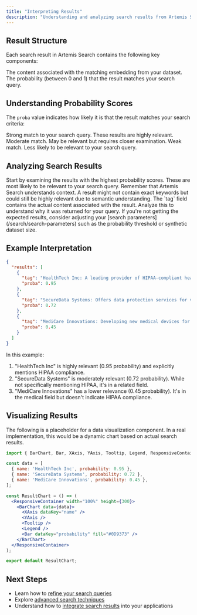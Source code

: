 ```yaml
---
title: "Interpreting Results"
description: "Understanding and analyzing search results from Artemis Search"
---
```


## Result Structure

Each search result in Artemis Search contains the following key components:

<ResponseField name="tag" type="string">
  The content associated with the matching embedding from your dataset.
</ResponseField>

<ResponseField name="proba" type="float">
  The probability (between 0 and 1) that the result matches your search query.
</ResponseField>

## Understanding Probability Scores

The `proba` value indicates how likely it is that the result matches your search criteria:

<CardGroup cols={2}>
  <Card title="High Probability (> 0.8)" icon="check-circle">
    Strong match to your search query. These results are highly relevant.
  </Card>
  <Card title="Medium Probability (0.5 - 0.8)" icon="circle-half-stroke">
    Moderate match. May be relevant but requires closer examination.
  </Card>
  <Card title="Low Probability (< 0.5)" icon="circle-exclamation">
    Weak match. Less likely to be relevant to your search query.
  </Card>
</CardGroup>

## Analyzing Search Results

<Steps>
  <Step title="Review Top Results">
    Start by examining the results with the highest probability scores. These are most likely to be relevant to your search query.
  </Step>
  
  <Step title="Consider Context">
    Remember that Artemis Search understands context. A result might not contain exact keywords but could still be highly relevant due to semantic understanding.
  </Step>
  
  <Step title="Examine Tags">
    The `tag` field contains the actual content associated with the result. Analyze this to understand why it was returned for your query.
  </Step>
  
  <Step title="Adjust Parameters">
    If you're not getting the expected results, consider adjusting your [search parameters](/search/search-parameters) such as the probability threshold or synthetic dataset size.
  </Step>
</Steps>

## Example Interpretation

<CodeGroup>

```json
{
  "results": [
    {
      "tag": "HealthTech Inc: A leading provider of HIPAA-compliant healthcare software solutions.",
      "proba": 0.95
    },
    {
      "tag": "SecureData Systems: Offers data protection services for various industries.",
      "proba": 0.72
    },
    {
      "tag": "MediCare Innovations: Developing new medical devices for hospitals.",
      "proba": 0.45
    }
  ]
}
```

</CodeGroup>

In this example:
1. "HealthTech Inc" is highly relevant (0.95 probability) and explicitly mentions HIPAA compliance.
2. "SecureData Systems" is moderately relevant (0.72 probability). While not specifically mentioning HIPAA, it's in a related field.
3. "MediCare Innovations" has a lower relevance (0.45 probability). It's in the medical field but doesn't indicate HIPAA compliance.

## Visualizing Results

<Note>
  The following is a placeholder for a data visualization component. In a real implementation, this would be a dynamic chart based on actual search results.
</Note>

```jsx
import { BarChart, Bar, XAxis, YAxis, Tooltip, Legend, ResponsiveContainer } from 'recharts';

const data = [
  { name: 'HealthTech Inc', probability: 0.95 },
  { name: 'SecureData Systems', probability: 0.72 },
  { name: 'MediCare Innovations', probability: 0.45 },
];

const ResultChart = () => (
  <ResponsiveContainer width="100%" height={300}>
    <BarChart data={data}>
      <XAxis dataKey="name" />
      <YAxis />
      <Tooltip />
      <Legend />
      <Bar dataKey="probability" fill="#0D9373" />
    </BarChart>
  </ResponsiveContainer>
);

export default ResultChart;
```

## Next Steps

- Learn how to [refine your search queries](/search/refining-queries)
- Explore [advanced search techniques](/search/advanced-techniques)
- Understand how to [integrate search results](/integrations/overview) into your applications
